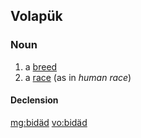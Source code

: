 ==Volapük==

===Noun===
{{vo-noun}}

# a [[breed]]
# a [[race]] (as in ''human race'')

====Declension====
{{vo-decl-noun}}

[[mg:bidäd]]
[[vo:bidäd]]